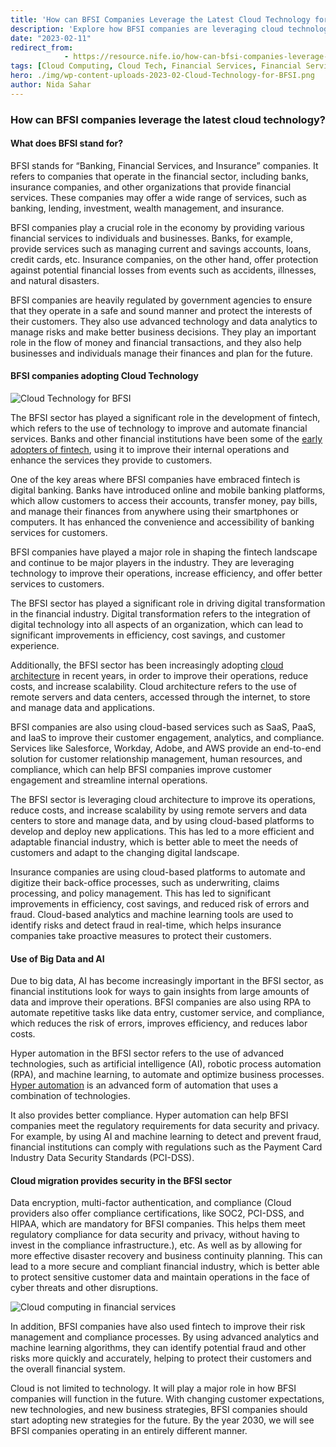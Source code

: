 ```yaml
---
title: 'How can BFSI Companies Leverage the Latest Cloud Technology for the Best Customer Experience?'
description: 'Explore how BFSI companies are leveraging cloud technology to enhance customer experiences, improve operational efficiency, and ensure compliance with regulatory standards.'
date: "2023-02-11"
redirect_from: 
            - https://resource.nife.io/how-can-bfsi-companies-leverage-the-latest-cloud-technology-for-the-best-customer-experience/
tags: [Cloud Computing, Cloud Tech, Financial Services, Financial Services]
hero: ./img/wp-content-uploads-2023-02-Cloud-Technology-for-BFSI.png
author: Nida Sahar
---
```


### How can BFSI companies leverage the latest cloud technology?

#### What does BFSI stand for?

BFSI stands for “Banking, Financial Services, and Insurance” companies. It refers to companies that operate in the financial sector, including banks, insurance companies, and other organizations that provide financial services. These companies may offer a wide range of services, such as banking, lending, investment, wealth management, and insurance.

BFSI companies play a crucial role in the economy by providing various financial services to individuals and businesses. Banks, for example, provide services such as managing current and savings accounts, loans, credit cards, etc. Insurance companies, on the other hand, offer protection against potential financial losses from events such as accidents, illnesses, and natural disasters.

BFSI companies are heavily regulated by government agencies to ensure that they operate in a safe and sound manner and protect the interests of their customers. They also use advanced technology and data analytics to manage risks and make better business decisions. They play an important role in the flow of money and financial transactions, and they also help businesses and individuals manage their finances and plan for the future.

#### BFSI companies adopting Cloud Technology

![Cloud Technology for BFSI](https://raw.githubusercontent.com/nifetency/nife-blog-content/main/blog/img/Cloud-Technology-for-BFSI.png)
<br/>



The BFSI sector has played a significant role in the development of fintech, which refers to the use of technology to improve and automate financial services. Banks and other financial institutions have been some of the [early adopters of fintech](/blog/why-do-financial-services-use-multi-cloud-to-solve-their-critical-security-loopholes/), using it to improve their internal operations and enhance the services they provide to customers.

One of the key areas where BFSI companies have embraced fintech is digital banking. Banks have introduced online and mobile banking platforms, which allow customers to access their accounts, transfer money, pay bills, and manage their finances from anywhere using their smartphones or computers. It has enhanced the convenience and accessibility of banking services for customers.

BFSI companies have played a major role in shaping the fintech landscape and continue to be major players in the industry. They are leveraging technology to improve their operations, increase efficiency, and offer better services to customers.

The BFSI sector has played a significant role in driving digital transformation in the financial industry. Digital transformation refers to the integration of digital technology into all aspects of an organization, which can lead to significant improvements in efficiency, cost savings, and customer experience.

Additionally, the BFSI sector has been increasingly adopting [cloud architecture](/blog/types-of-cloud-infrastructure-needed-for-bfsi-to-have-continuous-operations/) in recent years, in order to improve their operations, reduce costs, and increase scalability. Cloud architecture refers to the use of remote servers and data centers, accessed through the internet, to store and manage data and applications.

BFSI companies are also using cloud-based services such as SaaS, PaaS, and IaaS to improve their customer engagement, analytics, and compliance. Services like Salesforce, Workday, Adobe, and AWS provide an end-to-end solution for customer relationship management, human resources, and compliance, which can help BFSI companies improve customer engagement and streamline internal operations.

The BFSI sector is leveraging cloud architecture to improve its operations, reduce costs, and increase scalability by using remote servers and data centers to store and manage data, and by using cloud-based platforms to develop and deploy new applications. This has led to a more efficient and adaptable financial industry, which is better able to meet the needs of customers and adapt to the changing digital landscape.

Insurance companies are using cloud-based platforms to automate and digitize their back-office processes, such as underwriting, claims processing, and policy management. This has led to significant improvements in efficiency, cost savings, and reduced risk of errors and fraud. Cloud-based analytics and machine learning tools are used to identify risks and detect fraud in real-time, which helps insurance companies take proactive measures to protect their customers.

#### Use of Big Data and AI

Due to big data, AI has become increasingly important in the BFSI sector, as financial institutions look for ways to gain insights from large amounts of data and improve their operations. BFSI companies are also using RPA to automate repetitive tasks like data entry, customer service, and compliance, which reduces the risk of errors, improves efficiency, and reduces labor costs.

Hyper automation in the BFSI sector refers to the use of advanced technologies, such as artificial intelligence (AI), robotic process automation (RPA), and machine learning, to automate and optimize business processes. [Hyper automation](https://www.ibm.com/topics/hyperautomation#:~:text=Hyperautomation%20is%20the%20concept%20of,to%20run%20without%20human%20intervention.) is an advanced form of automation that uses a combination of technologies.

It also provides better compliance. Hyper automation can help BFSI companies meet the regulatory requirements for data security and privacy. For example, by using AI and machine learning to detect and prevent fraud, financial institutions can comply with regulations such as the Payment Card Industry Data Security Standards (PCI-DSS).

#### Cloud migration provides security in the BFSI sector

Data encryption, multi-factor authentication, and compliance (Cloud providers also offer compliance certifications, like SOC2, PCI-DSS, and HIPAA, which are mandatory for BFSI companies. This helps them meet regulatory compliance for data security and privacy, without having to invest in the compliance infrastructure.), etc. As well as by allowing for more effective disaster recovery and business continuity planning. This can lead to a more secure and compliant financial industry, which is better able to protect sensitive customer data and maintain operations in the face of cyber threats and other disruptions.

![Cloud computing in financial services](https://raw.githubusercontent.com/nifetency/nife-blog-content/main/blog/img/cloud-computing-in-financial-servicess.png)
<br/>



In addition, BFSI companies have also used fintech to improve their risk management and compliance processes. By using advanced analytics and machine learning algorithms, they can identify potential fraud and other risks more quickly and accurately, helping to protect their customers and the overall financial system.

Cloud is not limited to technology. It will play a major role in how BFSI companies will function in the future. With changing customer expectations, new technologies, and new business strategies, BFSI companies should start adopting new strategies for the future. By the year 2030, we will see BFSI companies operating in an entirely different manner.
